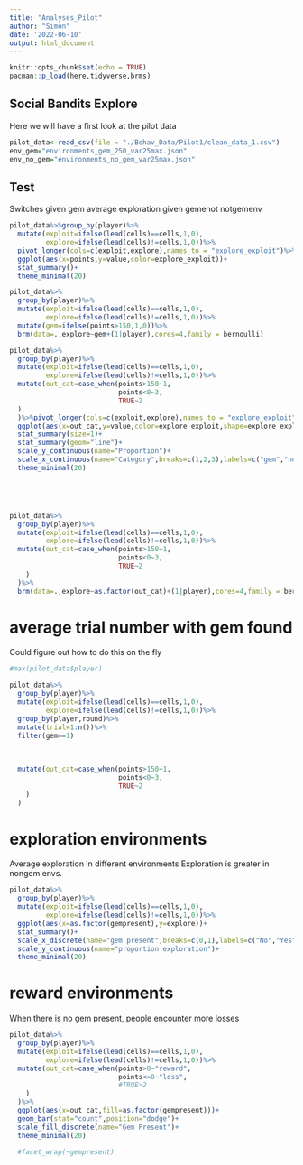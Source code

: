```yaml
---
title: "Analyses_Pilot"
author: "Simon"
date: '2022-06-10'
output: html_document
---
```


```r
knitr::opts_chunk$set(echo = TRUE)
pacman::p_load(here,tidyverse,brms)
```

## Social Bandits Explore

Here we will have a first look at the pilot data

```r
pilot_data<-read_csv(file = "./Behav_Data/Pilot1/clean_data_1.csv")
env_gem="environments_gem_250_var25max.json"
env_no_gem="environments_no_gem_var25max.json"

```

## Test

Switches given gem
average exploration given gemenot notgemenv


```r
pilot_data%>%group_by(player)%>%
  mutate(exploit=ifelse(lead(cells)==cells,1,0),
         explore=ifelse(lead(cells)!=cells,1,0))%>%
  pivot_longer(cols=c(exploit,explore),names_to = "explore_exploit")%>%
  ggplot(aes(x=points,y=value,color=explore_exploit))+
  stat_summary()+
  theme_minimal(20)
```
```r
pilot_data%>%
  group_by(player)%>%
  mutate(exploit=ifelse(lead(cells)==cells,1,0),
         explore=ifelse(lead(cells)!=cells,1,0))%>%
  mutate(gem=ifelse(points>150,1,0))%>%
  brm(data=.,explore~gem+(1|player),cores=4,family = bernoulli)

``` 

```r
pilot_data%>%
  group_by(player)%>%
  mutate(exploit=ifelse(lead(cells)==cells,1,0),
         explore=ifelse(lead(cells)!=cells,1,0))%>%
  mutate(out_cat=case_when(points>150~1,
                           points<0~3,
                           TRUE~2
  )
  )%>%pivot_longer(cols=c(exploit,explore),names_to = "explore_exploit")%>%
  ggplot(aes(x=out_cat,y=value,color=explore_exploit,shape=explore_exploit))+
  stat_summary(size=1)+
  stat_summary(geom="line")+
  scale_y_continuous(name="Proportion")+
  scale_x_continuous(name="Category",breaks=c(1,2,3),labels=c("gem","no gem","loss"))+
  theme_minimal(20)





pilot_data%>%
  group_by(player)%>%
  mutate(exploit=ifelse(lead(cells)==cells,1,0),
         explore=ifelse(lead(cells)!=cells,1,0))%>%
  mutate(out_cat=case_when(points>150~1,
                           points<0~3,
                           TRUE~2
    )
  )%>%
  brm(data=.,explore~as.factor(out_cat)+(1|player),cores=4,family = bernoulli)
```

# average trial number with gem found
Could figure out how to do this on the fly
```r
#max(pilot_data$player)

pilot_data%>%
  group_by(player)%>%
  mutate(exploit=ifelse(lead(cells)==cells,1,0),
         explore=ifelse(lead(cells)!=cells,1,0))%>%
  group_by(player,round)%>%
  mutate(trial=1:n())%>%
  filter(gem==1) 
  
  
  
  mutate(out_cat=case_when(points>150~1,
                           points<0~3,
                           TRUE~2
    )
  )

```

# exploration environments
Average exploration in different environments
Exploration is greater in nongem envs.
```r
pilot_data%>%
  group_by(player)%>%
  mutate(exploit=ifelse(lead(cells)==cells,1,0),
         explore=ifelse(lead(cells)!=cells,1,0))%>%
  ggplot(aes(x=as.factor(gempresent),y=explore))+
  stat_summary()+
  scale_x_discrete(name="gem present",breaks=c(0,1),labels=c("No","Yes"))+
  scale_y_continuous(name="proportion exploration")+
  theme_minimal(20)


```

# reward environments
When there is no gem present, people encounter more losses

```r
pilot_data%>%
  group_by(player)%>%
  mutate(exploit=ifelse(lead(cells)==cells,1,0),
         explore=ifelse(lead(cells)!=cells,1,0))%>%
  mutate(out_cat=case_when(points>0~"reward",
                           points<=0~"loss",
                           #TRUE>2
    )
  )%>%
  ggplot(aes(x=out_cat,fill=as.factor(gempresent)))+
  geom_bar(stat="count",position="dodge")+
  scale_fill_discrete(name="Gem Present")+
  theme_minimal(20)

  #facet_wrap(~gempresent)
```
